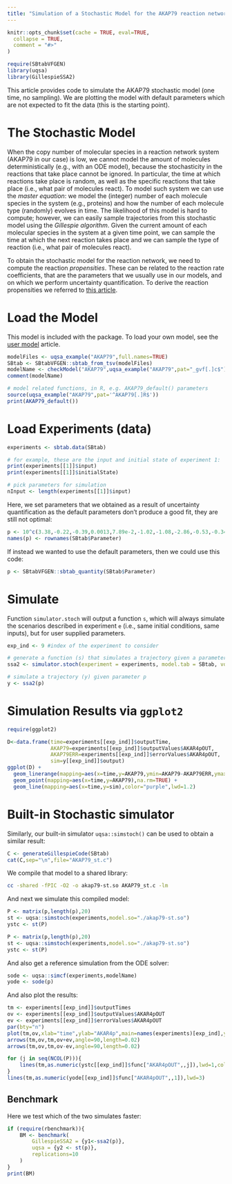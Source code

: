 ```yaml
---
title: "Simulation of a Stochastic Model for the AKAP79 reaction network"
---
```


```r
knitr::opts_chunk$set(cache = TRUE, eval=TRUE,
  collapse = TRUE,
  comment = "#>"
)
```

```r
require(SBtabVFGEN)
library(uqsa)
library(GillespieSSA2)
```

This article provides code to simulate the AKAP79 stochastic model (one time, no
sampling). We are plotting the model with default parameters which
are not expected to fit the data (this is the starting point).

# The Stochastic Model

When the copy number of molecular species in a reaction network system (AKAP79 in our case) is low, we cannot model the amount of molecules deterministically (e.g., with an ODE model), because the stochasticity in the reactions that take place cannot be ignored. In particular, the time at which reactions take place is random, as well as the specific reactions that take place (i.e., what pair of molecules react). To model such system we can use the *master equation*: we model the (integer) number of each molecule species in the system (e.g., proteins) and how the number of each molecule type (randomly) evolves in time. The likelihood of this model is hard to compute; however, we can easily sample trajectories from this stochastic model using the *Gillespie algorithm*. Given the current amount of each molecular species in the system at a given time point, we can sample the time at which the next reaction takes place and we can sample the type of reaction (i.e., what pair of molecules react).

To obtain the stochastic model for the reaction network, we need to compute the reaction _propensities_. These can be related to the reaction rate coefficients, that are the parameters that we usually use in our models, and on which we perform uncertainty quantification. To derive the reaction propensities we referred to [this article](https://doi.org/10.1186/1752-0509-5-187).


# Load the Model

This model is included with the package. To load your own model, see
the [user model](user_model.html) article.

```r
modelFiles <- uqsa_example("AKAP79",full.names=TRUE)
SBtab <- SBtabVFGEN::sbtab_from_tsv(modelFiles)
modelName <- checkModel("AKAP79",uqsa_example("AKAP79",pat="_gvf[.]c$"))
comment(modelName)

# model related functions, in R, e.g. AKAP79_default() parameters
source(uqsa_example("AKAP79",pat='^AKAP79[.]R$'))
print(AKAP79_default())
```

# Load Experiments (data)

```r
experiments <- sbtab.data(SBtab)

# for example, these are the input and initial state of experiment 1:
print(experiments[[1]]$input)
print(experiments[[1]]$initialState)

# pick parameters for simulation
nInput <- length(experiments[[1]]$input)
```

Here, we set parameters that we obtained as a result of uncertainty quantification as the default parameters don't produce a good fit, they are still not optimal:
```r
p <- 10^c(3.38,-0.22,-0.39,0.0013,7.89e-2,-1.02,-1.08,-2.86,-0.53,-0.34,-0.51,-2.42,-1.05,-1.37,-1.29,2.08,-2.79,-0.87,0.26,-0.168,-0.331,-1.77,-0.938,1.065,2.08,0.0147,-0.09893)
names(p) <- rownames(SBtab$Parameter)
```

If instead we wanted to use the default parameters, then we could use this code:
```r
p <- SBtabVFGEN::sbtab_quantity(SBtab$Parameter)
```

# Simulate

Function `simulator.stoch` will output a function `s`, which will always simulate the
scenarios described in experiment `e` (i.e., same initial conditions, same inputs), but for user supplied parameters.

```r
exp_ind <- 9 #index of the experiment to consider

# generate a function (s) that simulates a trajectory given a parameter in input
ssa2 <- simulator.stoch(experiment = experiments, model.tab = SBtab, vol = 4e-16, outputFunction = AKAP79_func)

# simulate a trajectory (y) given parameter p
y <- ssa2(p)
```

# Simulation Results via `ggplot2`

```r
require(ggplot2)

D<-data.frame(time=experiments[[exp_ind]]$outputTime,
              AKAP79=experiments[[exp_ind]]$outputValues$AKAR4pOUT,
              AKAP79ERR=experiments[[exp_ind]]$errorValues$AKAR4pOUT,
              sim=y[[exp_ind]]$output)
ggplot(D) +
  geom_linerange(mapping=aes(x=time,y=AKAP79,ymin=AKAP79-AKAP79ERR,ymax=AKAP79+AKAP79ERR),na.rm=TRUE) +
  geom_point(mapping=aes(x=time,y=AKAP79),na.rm=TRUE) +
  geom_line(mapping=aes(x=time,y=sim),color="purple",lwd=1.2)
```

# Built-in Stochastic simulator

Similarly, our built-in simulator `uqsa::simstoch()` can be used to obtain a similar result:

```r
C <- generateGillespieCode(SBtab)
cat(C,sep="\n",file="AKAP79_st.c")
```

We compile that model to a shared library:

```sh
cc -shared -fPIC -O2 -o akap79-st.so AKAP79_st.c -lm
```

And next we simulate this compiled model:

```r
P <- matrix(p,length(p),20)
st <- uqsa::simstoch(experiments,model.so="./akap79-st.so")
ystc <- st(P)
```

```r
P <- matrix(p,length(p),20)
st <- uqsa::simstoch(experiments,model.so="./akap79-st.so")
ystc <- st(P)
```

And also get a reference simulation from the ODE solver:

```r
sode <- uqsa::simcf(experiments,modelName)
yode <- sode(p)
```

And also plot the results:

```r
tm <- experiments[[exp_ind]]$outputTimes
ov <- experiments[[exp_ind]]$outputValues$AKAR4pOUT
ev <- experiments[[exp_ind]]$errorValues$AKAR4pOUT
par(bty="n")
plot(tm,ov,xlab="time",ylab="AKAR4p",main=names(experiments)[exp_ind],ylim=c(90,210))
arrows(tm,ov,tm,ov+ev,angle=90,length=0.02)
arrows(tm,ov,tm,ov-ev,angle=90,length=0.02)

for (j in seq(NCOL(P))){
	lines(tm,as.numeric(ystc[[exp_ind]]$func["AKAR4pOUT",,j]),lwd=1,col="blue")
}
lines(tm,as.numeric(yode[[exp_ind]]$func["AKAR4pOUT",,1]),lwd=3)
```

## Benchmark

Here we test which of the two simulates faster:

```r
if (require(rbenchmark)){
	BM <- benchmark(
		GillespieSSA2 = {y1<-ssa2(p)},
		uqsa = {y2 <- st(p)},
		replications=10
	)
}
print(BM)
```
